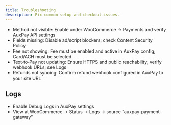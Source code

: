 ```yaml
---
title: Troubleshooting
description: Fix common setup and checkout issues.
---
```


- Method not visible: Enable under WooCommerce → Payments and verify AuxPay API settings
- Fields missing: Disable ad/script blockers; check Content Security Policy
- Fee not showing: Fee must be enabled and active in AuxPay config; Card/ACH must be selected
- Text‑to‑Pay not updating: Ensure HTTPS and public reachability; verify webhook URLs; see Logs
- Refunds not syncing: Confirm refund webhook configured in AuxPay to your site URL

## Logs
- Enable Debug Logs in AuxPay settings
- View at WooCommerce → Status → Logs → source “auxpay-payment-gateway”
